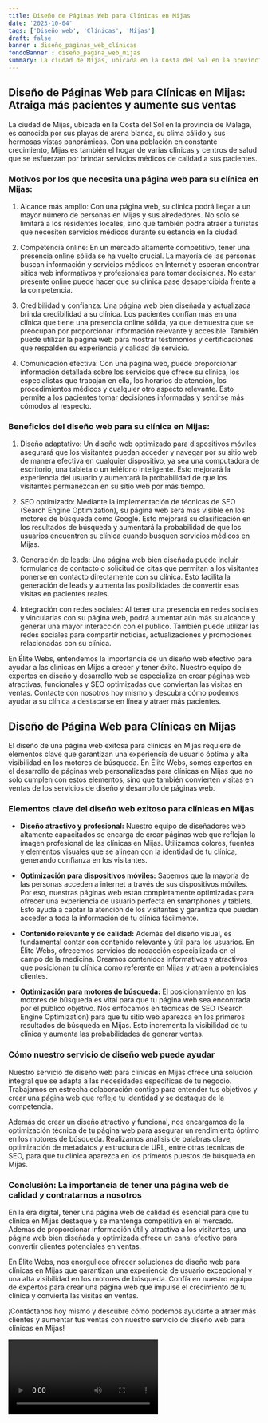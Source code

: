 ```yaml
---
title: Diseño de Páginas Web para Clínicas en Mijas
date: '2023-10-04'
tags: ['Diseño web', 'Clínicas', 'Mijas']
draft: false
banner : diseño_paginas_web_clínicas
fondoBanner : diseño_pagina_web_mijas
summary: La ciudad de Mijas, ubicada en la Costa del Sol en la provincia de Málaga, es conocida por sus playas de arena blanca, su clima cálido y sus hermosas vistas panorámicas. Con una población en constante crecimiento, Mijas es también el hogar de varias clínicas y centros de salud que se esfuerzan por brindar servicios médicos de calidad a sus pacientes.
---
```


## Diseño de Páginas Web para Clínicas en Mijas: Atraiga más pacientes y aumente sus ventas

La ciudad de Mijas, ubicada en la Costa del Sol en la provincia de Málaga, es conocida por sus playas de arena blanca, su clima cálido y sus hermosas vistas panorámicas. Con una población en constante crecimiento, Mijas es también el hogar de varias clínicas y centros de salud que se esfuerzan por brindar servicios médicos de calidad a sus pacientes.

### Motivos por los que necesita una página web para su clínica en Mijas:

1. Alcance más amplio: Con una página web, su clínica podrá llegar a un mayor número de personas en Mijas y sus alrededores. No solo se limitará a los residentes locales, sino que también podrá atraer a turistas que necesiten servicios médicos durante su estancia en la ciudad.

2. Competencia online: En un mercado altamente competitivo, tener una presencia online sólida se ha vuelto crucial. La mayoría de las personas buscan información y servicios médicos en Internet y esperan encontrar sitios web informativos y profesionales para tomar decisiones. No estar presente online puede hacer que su clínica pase desapercibida frente a la competencia.

3. Credibilidad y confianza: Una página web bien diseñada y actualizada brinda credibilidad a su clínica. Los pacientes confían más en una clínica que tiene una presencia online sólida, ya que demuestra que se preocupan por proporcionar información relevante y accesible. También puede utilizar la página web para mostrar testimonios y certificaciones que respalden su experiencia y calidad de servicio.

4. Comunicación efectiva: Con una página web, puede proporcionar información detallada sobre los servicios que ofrece su clínica, los especialistas que trabajan en ella, los horarios de atención, los procedimientos médicos y cualquier otro aspecto relevante. Esto permite a los pacientes tomar decisiones informadas y sentirse más cómodos al respecto.

### Beneficios del diseño web para su clínica en Mijas:

1. Diseño adaptativo: Un diseño web optimizado para dispositivos móviles asegurará que los visitantes puedan acceder y navegar por su sitio web de manera efectiva en cualquier dispositivo, ya sea una computadora de escritorio, una tableta o un teléfono inteligente. Esto mejorará la experiencia del usuario y aumentará la probabilidad de que los visitantes permanezcan en su sitio web por más tiempo.

2. SEO optimizado: Mediante la implementación de técnicas de SEO (Search Engine Optimization), su página web será más visible en los motores de búsqueda como Google. Esto mejorará su clasificación en los resultados de búsqueda y aumentará la probabilidad de que los usuarios encuentren su clínica cuando busquen servicios médicos en Mijas.

3. Generación de leads: Una página web bien diseñada puede incluir formularios de contacto o solicitud de citas que permitan a los visitantes ponerse en contacto directamente con su clínica. Esto facilita la generación de leads y aumenta las posibilidades de convertir esas visitas en pacientes reales.

4. Integración con redes sociales: Al tener una presencia en redes sociales y vincularlas con su página web, podrá aumentar aún más su alcance y generar una mayor interacción con el público. También puede utilizar las redes sociales para compartir noticias, actualizaciones y promociones relacionadas con su clínica.

En Élite Webs, entendemos la importancia de un diseño web efectivo para ayudar a las clínicas en Mijas a crecer y tener éxito. Nuestro equipo de expertos en diseño y desarrollo web se especializa en crear páginas web atractivas, funcionales y SEO optimizadas que conviertan las visitas en ventas. Contacte con nosotros hoy mismo y descubra cómo podemos ayudar a su clínica a destacarse en línea y atraer más pacientes.

<GifSeo />

<Cta />

## Diseño de Página Web para Clínicas en Mijas

El diseño de una página web exitosa para clínicas en Mijas requiere de elementos clave que garantizan una experiencia de usuario óptima y alta visibilidad en los motores de búsqueda. En Élite Webs, somos expertos en el desarrollo de páginas web personalizadas para clínicas en Mijas que no solo cumplen con estos elementos, sino que también convierten visitas en ventas de los servicios de diseño y desarrollo de páginas web.

### Elementos clave del diseño web exitoso para clínicas en Mijas

- **Diseño atractivo y profesional:** Nuestro equipo de diseñadores web altamente capacitados se encarga de crear páginas web que reflejan la imagen profesional de las clínicas en Mijas. Utilizamos colores, fuentes y elementos visuales que se alinean con la identidad de tu clínica, generando confianza en los visitantes.

- **Optimización para dispositivos móviles:** Sabemos que la mayoría de las personas acceden a internet a través de sus dispositivos móviles. Por eso, nuestras páginas web están completamente optimizadas para ofrecer una experiencia de usuario perfecta en smartphones y tablets. Esto ayuda a captar la atención de los visitantes y garantiza que puedan acceder a toda la información de tu clínica fácilmente.

- **Contenido relevante y de calidad:** Además del diseño visual, es fundamental contar con contenido relevante y útil para los usuarios. En Élite Webs, ofrecemos servicios de redacción especializada en el campo de la medicina. Creamos contenidos informativos y atractivos que posicionan tu clínica como referente en Mijas y atraen a potenciales clientes.

- **Optimización para motores de búsqueda:** El posicionamiento en los motores de búsqueda es vital para que tu página web sea encontrada por el público objetivo. Nos enfocamos en técnicas de SEO (Search Engine Optimization) para que tu sitio web aparezca en los primeros resultados de búsqueda en Mijas. Esto incrementa la visibilidad de tu clínica y aumenta las probabilidades de generar ventas.

### Cómo nuestro servicio de diseño web puede ayudar

Nuestro servicio de diseño web para clínicas en Mijas ofrece una solución integral que se adapta a las necesidades específicas de tu negocio. Trabajamos en estrecha colaboración contigo para entender tus objetivos y crear una página web que refleje tu identidad y se destaque de la competencia.

Además de crear un diseño atractivo y funcional, nos encargamos de la optimización técnica de tu página web para asegurar un rendimiento óptimo en los motores de búsqueda. Realizamos análisis de palabras clave, optimización de metadatos y estructura de URL, entre otras técnicas de SEO, para que tu clínica aparezca en los primeros puestos de búsqueda en Mijas.

### Conclusión: La importancia de tener una página web de calidad y contratarnos a nosotros

En la era digital, tener una página web de calidad es esencial para que tu clínica en Mijas destaque y se mantenga competitiva en el mercado. Además de proporcionar información útil y atractiva a los visitantes, una página web bien diseñada y optimizada ofrece un canal efectivo para convertir clientes potenciales en ventas.

En Élite Webs, nos enorgullece ofrecer soluciones de diseño web para clínicas en Mijas que garantizan una experiencia de usuario excepcional y una alta visibilidad en los motores de búsqueda. Confía en nuestro equipo de expertos para crear una página web que impulse el crecimiento de tu clínica y convierta las visitas en ventas.

¡Contáctanos hoy mismo y descubre cómo podemos ayudarte a atraer más clientes y aumentar tus ventas con nuestro servicio de diseño web para clínicas en Mijas!

<Video />

<CtaBot job='Clínicas' city='Mijas'/>

<Gmaps query='Mijas+españa+maps' />
